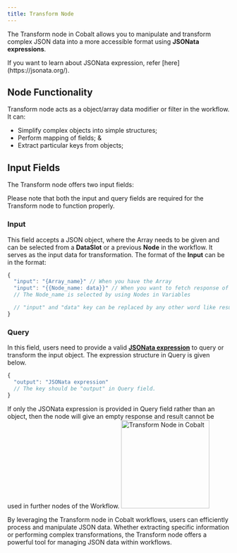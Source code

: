 ```yaml
---
title: Transform Node
---
```


The Transform node in Cobalt allows you to manipulate and transform complex JSON data into a more accessible format using **JSONata expressions**.

<Tip>
If you want to learn about JSONata expression, refer [here](https://jsonata.org/).
</Tip>

## Node Functionality

Transform node acts as a object/array data modifier or filter in the workflow. It can:

- Simplify complex objects into simple structures;
- Perform mapping of fields; &
- Extract particular keys from objects;


## Input Fields
The Transform node offers two input fields:

<Note>
Please note that both the input and query fields are required for the Transform node to function properly.
</Note>

### Input

This field accepts a JSON object, where the Array needs to be given and can be selected from a **DataSlot** or a previous **Node** in the workflow. It serves as the input data for transformation.
The format of the **Input** can be in the format:
```javascript
{
  "input": "{Array_name}" // When you have the Array
  "input": "{{Node_name: data}}" // When you want to fetch response of a previous node.
  // The Node_name is selected by using Nodes in Variables

  // "input" and "data" key can be replaced by any other word like result etc.
}
```

### Query

In this field, users need to provide a valid [**JSONata expression**](https://jsonata.org/) to query or transform the input object. The expression structure in Query is given below.
```javascript
{
  "output": "JSONata expression" 
  // The key should be "output" in Query field.
}
```
<Info>
If only the JSONata expression is provided in Query field rather than an object, then the node will give an empty response and result cannot be used in further nodes of the Workflow.
</Info>

<img height="200" src="/images/Guides/Workflow/transform-node.png" alt="Transform Node in Cobalt"/>


By leveraging the Transform node in Cobalt workflows, users can efficiently process and manipulate JSON data. Whether extracting specific information or performing complex transformations, the Transform node offers a powerful tool for managing JSON data within workflows.




